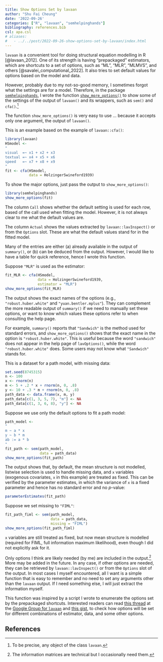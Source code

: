 ```yaml
---
title: Show Options Set by lavaan
author: "Shu Fai Cheung"
date: '2022-09-26'
categories: ["R", "lavaan", "semhelpinghands"]
bibliography: references.bib
csl: apa.csl
# aliases:
#   - ../../post/2022-09-26-show-options-set-by-lavaan/index.html
---
```


`lavaan` is a convenient tool for doing
structural equation modelling in R
[@lavaan_2012]. One
of its strength is having "prepackaged"
estimators, which are shortcuts to a set
of options, such as "ML", "MLR", "MLMVS",
and others [@savalei_computational_2022].
It also tries to set
default values for options based on the
model and data.

However, probably due to my not-so-good
memory, I sometimes forgot what the settings
are for a model. Therefore, in the
package [`semhelpinghands`](https://sfcheung.github.io/semhelpinghands/),
I wrote the function [`show_more_options()`](https://sfcheung.github.io/semhelpinghands/reference/show_more_options.html)
to show some of the settings of the output of
`lavaan()` and its wrappers, such as
`sem()` and `cfa()`.^[To be precise, any object of the class `lavaan`.]

The function `show_more_options()` is
very easy to use ... because it accepts
only one argument, the output of `lavaan()`.

This is an example based on the example of
`lavaan::cfa()`:

```r
library(lavaan)
HSmodel <-
"
visual  =~ x1 + x2 + x3
textual =~ x4 + x5 + x6
speed   =~ x7 + x8 + x9
"
fit <- cfa(HSmodel,
           data = HolzingerSwineford1939)
```

To show the major options, just pass the output
to `show_more_options()`:

```r
library(semhelpinghands)
show_more_options(fit)
```

The column `Call` shows whether the
default setting is used for each row,
based of the call used when fitting the
model. However, it is not always clear
to me what the default values are.

The column `Actual` shows the values
extracted by `lavaan::lavInspect()` or
from the `Options` slot. These are what
the default values stand for in the
fitted model.

Many of the entries are either
(a) already available in the output of
`summary()`, or (b) can be deduced from
the output. However, I would like to have
a table for quick reference, hence I
wrote this function.

Suppose `"MLR"` is used as the estimator:

```r
fit_MLR <- cfa(HSmodel,
               data = HolzingerSwineford1939,
               estimator = "MLR")
show_more_options(fit_MLR)
```

The output shows the exact names of the
options (e.g., `"robust.huber.white"`
and `"yuan.bentler.mplus"`). They can
complement the more readable output
of `summary()` if we need to manually
set these options, or want to know
which values these options refer to when
consulting the help page.

For example, `summary()` reports that
`"Sandwich"` is the method used for
standard errors, and `show_more_options()`
shows that the exact name in the option
is `"robust.huber.white"`. This is useful
because the word `"sandwich"` does not
appear in the help page of `lavOptions()`,
while the word `"robust.huber.white"` does.
Some users may not know what `"Sandwich"`
stands for.

This is a dataset for a path model,
with missing data:

```r
set.seed(8745315)
n <- 100
x <- rnorm(n)
m <- 5 + .2 * x + rnorm(n, 0, .8)
y <- 10 + .3 * m + rnorm(n, 0, .8)
path_data <- data.frame(x, m, y)
path_data[c(1, 3, 5, 7), "m"] <- NA
path_data[c(1, 3, 6, 8), "y"] <- NA
```

Suppose we use only the default options
to fit a path model:

```r
path_model <-
"
m ~ a * x
y ~ b * m
ab := a * b
"
fit_path <- sem(path_model,
                data = path_data)
show_more_options(fit_path)
```

The output shows that, by default,
the mean structure is not modelled,
listwise selection is used to handle
missing data, and
`x` variables (exogenous covariates,
`x` in this example)
are treated as fixed. This can be verified
by the parameter estimates, in which
the variance of `x` is a fixed
parameter and hence has no standard
error and no *p*-value:

```r
parameterEstimates(fit_path)
```

Suppose we set missing to `"FIML"`:

```r
fit_path_fiml <- sem(path_model,
                     data = path_data,
                     missing = "FIML")
show_more_options(fit_path_fiml)
```

`x` variables are still treated as fixed,
but now mean structure is modelled
(required for FIML, full information
maximum likelihood), even though I did
not explicitly ask for it.

Only options I think are likely needed
(by me) are included
in the output.^[The information matrices are technical but I occasionally need them.]
More may be added in
the future. In any case, if other options
are needed, they can be
retrieved by `lavaan::lavInspect()` or
from the `Options` slot of the output.
In most cases I
myself encountered, all I want is a simple
function that is easy to remember and no
need to set any arguments other than
the `lavaan` output. If I need something
else, I will just extract the information
myself.

This function was inspired by a script
I wrote to enumerate the options set by
the prepackaged shortcuts. Interested
readers can read [this thread](https://groups.google.com/g/lavaan/c/6oLwoboi-vQ/m/IQLAXChPAwAJ)
at the [Google Group for `lavaan`](https://groups.google.com/g/lavaan)
and [this gist](https://gist.github.com/sfcheung/baa5e43c32d4763b859f5338a1738d79),
to check how options will be set for
different
combinations of estimator, data, and
some other options.

## References
